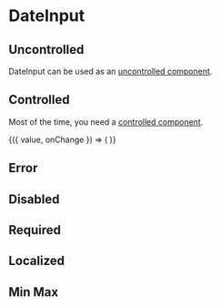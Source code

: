 
<Meta title="Components/DateInput" />

# DateInput

## Uncontrolled

DateInput can be used as an [uncontrolled component](https://reactjs.org/docs/uncontrolled-components.html).

<Canvas>
  <Story name="Uncontrolled">
    <DateInput label="Date" />
  </Story>
</Canvas>

## Controlled

Most of the time, you need a [controlled component](https://reactjs.org/docs/forms.html#controlled-components).

<Canvas>
  <Story name="Controlled">
    <ControlValue value={new Date('December 17, 1995 03:24:00')}>
      {({ value, onChange }) => (
        <DateInput label="Date" value={value} onChange={onChange} />
      )}
    </ControlValue>
  </Story>
</Canvas>

## Error

<Canvas>
  <Story name="Error">
    <DateInput label="Error" error />
  </Story>
</Canvas>

## Disabled

<Canvas>
  <Story name="Disabled">
    <DateInput label="Disabled" disabled />
  </Story>
</Canvas>

## Required

<Canvas>
  <Story name="Required">
    <DateInput label="Required" required />
  </Story>
</Canvas>

## Localized

<Canvas>
  <Story name="Localized">
    <DateInput label="fr-FR" currentLocale="fr-FR" />
  </Story>
</Canvas>

## Min Max

<Canvas>
  <Story name="Min-Max">
    <DateInput
      label="Date"
      value={new Date('1995-12-17T03:24:00')}
      minDate={new Date('December 12, 1995 03:24:00')}
      maxDate={new Date('December 25, 1995 03:24:00')}
    />
  </Story>
</Canvas>

<ArgsTable of={DateInput} />
